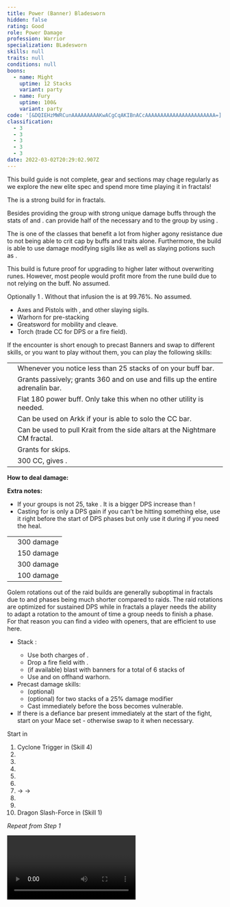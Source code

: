 ```yaml
---
title: Power (Banner) Bladesworn
hidden: false
rating: Good
role: Power Damage
profession: Warrior
specialization: BLadesworn
skills: null
traits: null
conditions: null
boons:
  - name: Might
    uptime: 12 Stacks
    variant: party
  - name: Fury
    uptime: 100&
    variant: party
code: '[&DQIEHzMWRCunAAAAAAAAAKwACgCqAKIBnACcAAAAAAAAAAAAAAAAAAAAAAA=]'
classification:
  - 3
  - 3
  - 3
  - 3
  - 3
date: 2022-03-02T20:29:02.907Z
---
```


<Warning>

This build guide is not complete, gear and sections may chage regularly as we explore the new elite spec and spend more time playing it in fractals!

</Warning>

The <Specialization text="Power Bladesworn" name="Bladesworn"/> is a strong build for <Specialization name="Warrior"/> in fractals.

Besides providing the group with strong unique damage buffs through the stats of <Skill name="Banner of Strength"/> and <Skill name="Banner of Discipline"/>. <Specialization name="Warrior"/> can provide half of the necessary <Boon name="Might"/> and <Boon name="Fury"/> to the group by using <Skill name="Forgreatjustice"/>.

The <Specialization text="Power Bladesworn" name="Bladesworn"/> is one of the classes that benefit a lot from higher agony resistance due to not being able to crit cap by buffs and traits alone. Furthermore, the build is able to use damage modifying sigils like <Item name="Impact" type="Sigil"/> as well as slaying potions such as <Item name="Powerful Potion of Slaying Scarlets Armies"/>.

<Divider text="Equipment" />

<CharacterWithAr>
<Character title="162 Agony Resistance + Scholar Rune" gear={{
  "profession": "Warrior",
  "weight": "Heavy",
  "gear": [
    "Assassin",
    "Berserker",
    "Berserker",
    "Berserker",
    "Berserker",
    "Berserker",
    "Assassin",
    "Assassin",
    "Assassin",
    "Assassin",
    "Assassin",
    "Berserker",
    "Berserker",
    "Berserker"
  ],
  "attributes": {
    "Health": 21732,
    "Armor": 2514,
    "Power": 4010,
    "Precision": 2575,
    "Toughness": 1243,
    "Vitality": 1252,
    "Ferocity": 2298,
    "Condition Damage": 900,
    "Expertise": 0,
    "Concentration": 243,
    "Healing Power": 0,
    "Agony Resistance": 162,
    "Condition Duration": 0,
    "Boon Duration": 0.162,
    "Critical Chance": 1,
    "Critical Damage": 3.032,
    "Effective Power": 32183.513399152507,
    "Power DPS": 46434.972932855,
    "Bleeding Damage": 120.17499999999998,
    "Bleeding Stacks": 0,
    "Bleeding DPS": 0,
    "Burning Damage": 427.728125,
    "Burning Stacks": 0.54,
    "Burning DPS": 230.9731875,
    "Confusion Damage": 146.898125,
    "Confusion Stacks": 0,
    "Confusion DPS": 0,
    "Poison Damage": 138.35937499999997,
    "Poison Stacks": 0,
    "Poison DPS": 0,
    "Torment Damage": 178.36499999999998,
    "Torment Stacks": 0,
    "Torment DPS": 0,
    "Damage": 46665.946120355,
    "Effective Health": 108724871.64179106,
    "Survivability": 55274.46448489632,
    "Effective Healing": 390,
    "Healing": 390
  },
    "infusions": [
      49432, 49432, 49432, 49432, 49432, 49432, 49432,
      49432, 49432, 49432, 49432, 49432, 49432, 49432,
      49432, 49432, 49432, 49432
    ],
    "weight": "Heavy",
    "runeId": 24836,
    "runeName": "Scholar",
    "weapons": {
      "weapon1MainType": "Axe",
      "weapon1MainSigil1Id": 24615,
      "weapon1OffType": "Pistol",
      "weapon1OffSigilId": 24868
    },
    "consumables": {
      "foodId": 91805,
      "utilityId": 9443,
      "infusion": "Mighty +9 Agony Infusion"
    },
    "skills": {
      "heal": "Mending",
      "utility2": "Banner of Strength",
      "utility3": "Banner of Discipline",
      "elite": "Signet of Rage"
    }
  }}
>

This build is future proof for upgrading to higher <Attribute name="Agony Resistance"/> later without overwriting runes. However, most people would profit more from the <Item name="eagle" text="Eagle"/> rune build due to not relying on the <Item name="scholar" text="Scholar"/> buff. No <Trait name="Spotter"/> assumed.

</Character>
<Character title="162 Agony Resistance + Eagle Rune" gear={{
  "profession": "Warrior",
  "weight": "Heavy",
  "gear": [
    "Berserker",
    "Berserker",
    "Berserker",
    "Berserker",
    "Berserker",
    "Berserker",
    "Berserker",
    "Assassin",
    "Berserker",
    "Berserker",
    "Berserker",
    "Berserker",
    "Berserker",
    "Berserker"
  ],
  "attributes": {
    "Health": 21742,
    "Armor": 2514,
    "Power": 4015,
    "Precision": 2570,
    "Toughness": 1243,
    "Vitality": 1253,
    "Ferocity": 2299,
    "Condition Damage": 900,
    "Expertise": 0,
    "Concentration": 243,
    "Healing Power": 0,
    "Agony Resistance": 162,
    "Condition Duration": 0,
    "Boon Duration": 0.162,
    "Critical Chance": 0.9976190476190476,
    "Critical Damage": 3.0326666666666666,
    "Effective Power": 32179.29227973723,
    "Power DPS": 46428.882623094105,
    "Bleeding Damage": 120.17499999999998,
    "Bleeding Stacks": 0,
    "Bleeding DPS": 0,
    "Burning Damage": 427.728125,
    "Burning Stacks": 0.54,
    "Burning DPS": 230.9731875,
    "Confusion Damage": 146.898125,
    "Confusion Stacks": 0,
    "Confusion DPS": 0,
    "Poison Damage": 138.35937499999997,
    "Poison Stacks": 0,
    "Poison DPS": 0,
    "Torment Damage": 178.36499999999998,
    "Torment Stacks": 0,
    "Torment DPS": 0,
    "Damage": 46659.855810594105,
    "Effective Health": 108774901.49253733,
    "Survivability": 55299.89908110693,
    "Effective Healing": 390,
    "Healing": 390
  },
    "infusions": [
      37132, 49432, 49432, 49432, 49432, 49432, 49432,
      49432, 49432, 49432, 49432, 49432, 49432, 49432,
      49432, 49432, 49432, 49432
    ],
    "weight": "Heavy",
    "runeId": 24723,
    "runeName": "Eagle",
    "weapons": {
      "weapon1MainType": "Axe",
      "weapon1MainSigil1Id": 24615,
      "weapon1OffType": "Pistol",
      "weapon1OffSigilId": 24868
    },
    "consumables": {
      "foodId": 91805,
      "utilityId": 9443,
      "infusion": "Mighty +9 Agony Infusion"
    },
    "skills": {
      "heal": "Mending",
      "utility2": "Banner of Strength",
      "utility3": "Banner of Discipline",
      "elite": "Signet of Rage"
    }
  }}
>

Optionally 1 <Item id="37132"/>. Without that infusion the <Attribute name="Critical Chance"/> is at 99.76%. No <Trait name="Spotter"/> assumed.

</Character>
<Character gear={{
  "profession": "Warrior",
  "weight": "Heavy",
  "gear": [
    "Berserker",
    "Berserker",
    "Berserker",
    "Berserker",
    "Berserker",
    "Berserker",
    "Assassin",
    "Assassin",
    "Assassin",
    "Berserker",
    "Berserker",
    "Berserker",
    "Berserker",
    "Berserker"
  ],
  "attributes": {
    "Health": 21832,
    "Armor": 2604,
    "Power": 4098,
    "Precision": 2575,
    "Toughness": 1333,
    "Vitality": 1262,
    "Ferocity": 2308,
    "Condition Damage": 900,
    "Expertise": 0,
    "Concentration": 333,
    "Healing Power": 0,
    "Agony Resistance": 222,
    "Condition Duration": 0,
    "Boon Duration": 0.222,
    "Critical Chance": 1,
    "Critical Damage": 3.038666666666667,
    "Effective Power": 32962.10204439076,
    "Power DPS": 47558.335140674695,
    "Bleeding Damage": 120.17499999999998,
    "Bleeding Stacks": 0,
    "Bleeding DPS": 0,
    "Burning Damage": 427.728125,
    "Burning Stacks": 0.54,
    "Burning DPS": 230.9731875,
    "Confusion Damage": 146.898125,
    "Confusion Stacks": 0,
    "Confusion DPS": 0,
    "Poison Damage": 138.35937499999997,
    "Poison Stacks": 0,
    "Poison DPS": 0,
    "Torment Damage": 178.36499999999998,
    "Torment Stacks": 0,
    "Torment DPS": 0,
    "Damage": 47789.308328174695,
    "Effective Health": 113135379.10447763,
    "Survivability": 57516.71535560632,
    "Effective Healing": 390,
    "Healing": 390
  },
    "infusions": [
      37132, 37131, 37131, 37131, 37131, 37131, 37131,
      37131, 37131, 37131, 37131, 37131, 37131, 37131,
      37131, 37131, 37131, 37131
    ],
    "weight": "Heavy",
    "runeId": 24836,
    "runeName": "Scholar",
    "weapons": {
      "weapon1MainType": "Axe",
      "weapon1MainSigil1Id": 24615,
      "weapon1OffType": "Pistol",
      "weapon1OffSigilId": 24868
    },
    "consumables": {
      "foodId": 91805,
      "utilityId": 9443,
      "infusion": "Mighty +9 Agony Infusion"
    },
    "skills": {
      "heal": "Mending",
      "utility2": "Banner of Strength",
      "utility3": "Banner of Discipline",
      "elite": "Signet of Rage"
    }
}}>

</Character>
</CharacterWithAr>

<Divider text="Build" />

<Grid>
<GridItem sm="7">
<Traits traits1Id="4" traits1="Strength" traits1Selected="Peak Performance,Great Fortitude,Berserkers Power" traits2="Discipline" traits2Selected="Warriors Sprint,Doubled Standards,Axe Mastery" traits3Id="68" traits3="Bladesworn" traits3Selected="Unseen Sword,Fierce as Fire,Unyielding Dragon"/>

<Card title="Extra Weapons">

- Axes and Pistols with <Item name="Night" type="Sigil" disableText/>, <Item name="Serpent Slaying" type="Sigil" disableText/> and other slaying sigils.
- Warhorn for pre-stacking <Boon name="Might"/>
- Greatsword for mobility and cleave.
- Torch (trade CC for DPS or a fire field).

</Card>
<Card title="DPS Skills">

If the encounter is short enough to precast Banners and swap to different skills, or you want to play without them, you can play the following skills:

<Skills
  unembossed
  heal="Mending"
  utility1="Signet of Might"
  utility2="Signet of Fury"
  utility3="Flow Stabilizer"
  elite="Signet of Rage"
/>

</Card>
</GridItem>

<GridItem sm="5">
<Card title="Situational Skills">

|                                                           |                                                                                                                                                                                              |
| --------------------------------------------------------- | -------------------------------------------------------------------------------------------------------------------------------------------------------------------------------------------- |
| <Skill name="For Great Justice!" size="big" disableText/> | Whenever you notice less than 25 stacks of <Boon name="Might"/> on your buff bar.                                                                                                            |
| <Skill name="Signet of fury" size="big" disableText/>     | Grants <Attribute name="Precision" text="180 Precision"/> passively; grants 360 <Attribute name="Precision"/> and <Attribute name="Ferocity"/> on use and fills up the entire adrenalin bar. |
| <Skill name="Signet of might" size="big" disableText/>    | Flat 180 power buff. Only take this when no other utility is needed.                                                                                                                         |
| <Skill name="Battle Standard" size="big" disableText/>    | Can be used on Arkk if your <Specialization name="Renegade"/> is able to solo the CC bar.                                                                                                    |
| <Skill name="onmymark" size="big" disableText/>           | Can be used to pull Krait from the side altars at the Nightmare CM fractal.                                                                                                                  |
| <Skill name="featherfootgrace" size="big" disableText/>   | Grants <Effect name="Superspeed"/> for skips.                                                                                                                                                |
| <Skill name="bullscharge" size="big" disableText/>        | 300 CC, gives <Trait name="Peakperformance"/>.                                                                                                                                               |

</Card>
</GridItem>
</Grid>

<Divider text="Details" />

<Grid>
<GridItem sm="8">

**How to deal damage:**

**Extra notes:**

- If your groups <Boon name="Might"/> is not 25, take <Skill name="Forgreatjustice"/>. It is a bigger DPS increase than <Skill name="signetofmight"/>!
- Casting <Skill name="Mending"/> for <Trait name="Peak Performance"/> is only a DPS gain if you can’t be hitting something else, use it right before the start of DPS phases but only use it during if you need the heal.

</GridItem>

<GridItem sm="4">
<Card title="CC skills">

|                             |            |
| --------------------------- | ---------- |
| <Skill name="bullscharge"/> | 300 damage |
| <Skill id="14502"/>         | 150 damage |
| <Skill id="14415"/>         | 300 damage |
| <Skill id="14503"/>         | 100 damage |

</Card>
</GridItem>
</Grid>

<Divider text="Rotation / Skill usage" />

<Grid>
<GridItem xs="12" sm="6">
<Card title="Information">

Golem rotations out of the raid builds are generally suboptimal in fractals due to <Effect name="Exposed"/> and phases being much shorter compared to raids. The raid rotations are optimized for sustained DPS while in fractals a player needs the ability to adapt a rotation to the amount of time a group needs to finish a phase.\
For that reason you can find a video with openers, that are efficient to use here.

</Card>
</GridItem>

<GridItem xs="12" sm="6">

<Card title="Precasting">

- Stack <Boon name="Might"/>:
  - Use both charges of <Skill name="For Great Justice!"/>.
  - Drop a fire field with <Skill name="Flames of War"/>.
  - (if available) blast with banners for a total of 6 stacks of <Boon name="Might"/>
  - Use <Skill name="Call of Valor"/> and <Skill id="14393"/> on offhand warhorn.
- Precast damage skills:
  - (optional) <Skill name="Flames of War"/>
  - (optional) <Skill id="14393"/> for two stacks of a 25% damage modifier
  - Cast <Skill name="Mending"/> immediately before the boss becomes vulnerable.
- If there is a defiance bar present immediately at the start of the fight, start on your Mace set - otherwise swap to it when necessary.

</Card>

</GridItem>

<GridItem xs="12" sm="6">

<Card title="Rotation">

Start in <Skill name="Unsheathe Gunsaber"/>

1. Cyclone Trigger in <Skill name="Unsheathe Gunsaber"/> (Skill 4)
2. <Skill name="Sheathe Gunsaber" />
3. <Skill name="Dragons Roar" />
4. <Skill name="Gunstinger" />
5. <Skill name="Cyclone Axe" />
6. <Skill name="Throw Axe" />
7. <Skill name="Chop" /> -> <Skill name="Double Chop" /> -> <Skill name="Triple Chop" />
8. <Skill name="Unsheathe Gunsaber" />
9. <Skill name="Dragon Trigger" />
10. Dragon Slash-Force in <Skill name="Dragon Trigger"/> (Skill 1)

_Repeat from Step 1_

</Card>

</GridItem>

<GridItem xs="12" sm="6">
<Card title="Golem Rotation">

<Video youtube="" caption=""/>
</Card>
</GridItem>
</Grid>
